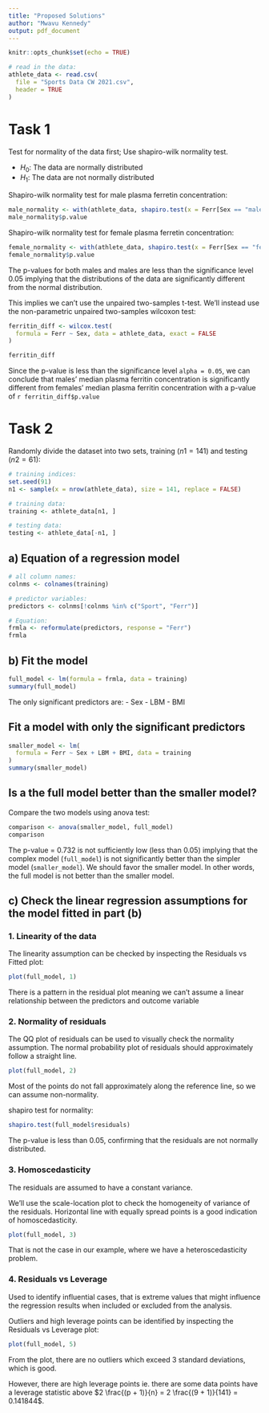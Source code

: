 ```yaml
---
title: "Proposed Solutions"
author: "Mwavu Kennedy"
output: pdf_document
---
```


```r
knitr::opts_chunk$set(echo = TRUE)
```

```r
# read in the data:
athlete_data <- read.csv(
  file = "Sports Data CW 2021.csv", 
  header = TRUE
)

```

# Task 1

Test for normality of the data first; Use shapiro-wilk normality test.

- $H_0$: The data are normally distributed
- $H_1$: The data are not normally distributed


Shapiro-wilk normality test for male plasma ferretin concentration:

```r
male_normality <- with(athlete_data, shapiro.test(x = Ferr[Sex == "male"]))
male_normality$p.value
```

Shapiro-wilk normality test for female plasma ferretin concentration:

```r
female_normality <- with(athlete_data, shapiro.test(x = Ferr[Sex == "female"]))
female_normality$p.value

```

The p-values for both males and males are less than the significance level
0.05 implying that the distributions of the data are significantly
different from the normal distribution.

This implies we can't use the unpaired two-samples t-test. We'll instead
use the non-parametric unpaired two-samples wilcoxon test:

```r
ferritin_diff <- wilcox.test(
  formula = Ferr ~ Sex, data = athlete_data, exact = FALSE
)

ferritin_diff

```

Since the p-value is less than the significance level `alpha = 0.05`, we
can conclude that males' median plasma ferritin concentration is
significantly different from females' median plasma ferritin concentration
with a p-value of `r ferritin_diff$p.value`

\newpage

# Task 2

Randomly divide the dataset into two sets, training ($n1 = 141$) and
testing ($n2 = 61$):

```r
# training indices:
set.seed(91)
n1 <- sample(x = nrow(athlete_data), size = 141, replace = FALSE)

# training data:
training <- athlete_data[n1, ]

# testing data:
testing <- athlete_data[-n1, ]

```


## a) Equation of a regression model

```r
# all column names:
colnms <- colnames(training)

# predictor variables:
predictors <- colnms[!colnms %in% c("Sport", "Ferr")]

# Equation:
frmla <- reformulate(predictors, response = "Ferr")
frmla

```

## b) Fit the model

```r
full_model <- lm(formula = frmla, data = training)
summary(full_model)

```

The only significant predictors are:
- Sex 
- LBM 
- BMI

## Fit a model with only the significant predictors

```r
smaller_model <- lm(
  formula = Ferr ~ Sex + LBM + BMI, data = training
)
summary(smaller_model)

```

## Is a the full model better than the smaller model?

Compare the two models using anova test:

```r
comparison <- anova(smaller_model, full_model)
comparison
```

The p-value = $0.732$ is not sufficiently low (less than $0.05$)
implying that the complex model (`full_model`) is not significantly better
than the simpler model (`smaller_model`). We should favor the smaller
model. In other words, the full model is not better than the
smaller model.

## c) Check the linear regression assumptions for the model fitted in part (b)

### 1. Linearity of the data

The linearity assumption can be checked by inspecting the Residuals vs Fitted plot:

```r
plot(full_model, 1)
```

There is a pattern in the residual plot meaning we can't assume
a linear relationship between the predictors and outcome variable

### 2. Normality of residuals

The QQ plot of residuals can be used to visually check the normality
assumption. The normal probability plot of residuals should
approximately follow a straight line.

```r
plot(full_model, 2)
```

Most of the points do not fall approximately along the reference line,
so we can assume non-normality.

shapiro test for normality:

```r
shapiro.test(full_model$residuals)
```

The p-value is less than $0.05$, confirming that the residuals
are not normally distributed.

### 3. Homoscedasticity

The residuals are assumed to have a constant variance.

We'll use the scale-location plot to check the homogeneity of variance
of the residuals.
Horizontal line with equally spread points is a good indication of
homoscedasticity.

```r
plot(full_model, 3)
```

That is not the case in our example, where we have a
heteroscedasticity problem.

### 4. Residuals vs Leverage

Used to identify influential cases, that is extreme values
that might influence the regression results when included
or excluded from the analysis.

Outliers and high leverage points can be identified by inspecting the
Residuals vs Leverage plot:

```r
plot(full_model, 5)
```

From the plot, there are no outliers which exceed
3 standard deviations, which is good.

However, there are high leverage points ie. there are some
data points have a leverage statistic above $2 \frac{(p + 1)}{n} =
2 \frac{(9 + 1)}{141} = 0.141844$.

